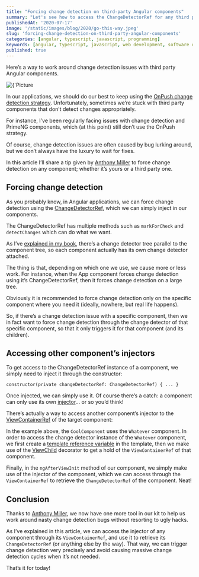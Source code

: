 ```yaml
---
title: "Forcing change detection on third-party Angular components"
summary: "Let's see how to access the ChangeDetectorRef for any third party Angular component and use it to work around bugs!"
publishedAt: '2020-07-17'
image: '/static/images/blog/2020/go-this-way.jpeg'
slug: 'forcing-change-detection-on-third-party-angular-components'
categories: [angular, typescript, javascript, programming]
keywords: [angular, typescript, javascript, web development, software development, programming, coding]
published: true
---
```


Here’s a way to work around change detection issues with third party Angular components.

<BlogPostCenteredContent>
  <Image
    alt={`Picture courtesy of https://unsplash.com/@35mm`}
    src={`/static/images/blog/2020/go-this-way.jpeg`}
    width={700}
    height={1050}
    priority
  />
</BlogPostCenteredContent>

In our applications, we should do our best to keep using the [OnPush change detection strategy](https://blog.angular-university.io/onpush-change-detection-how-it-works/). Unfortunately, sometimes we’re stuck with third party components that don’t detect changes appropriately.

For instance, I’ve been regularly facing issues with change detection and PrimeNG components, which (at this point) still don’t use the OnPush strategy.

Of course, change detection issues are often caused by bug lurking around, but we don’t always have the luxury to wait for fixes.

In this article I’ll share a tip given by [Anthony Miller](https://twitter.com/nthonymiller/status/1283218988923682816) to force change detection on any component; whether it’s yours or a third party one.

## Forcing change detection

As you probably know, in Angular applications, we can force change detection using the [ChangeDetectorRef](https://angular.io/api/core/ChangeDetectorRef), which we can simply inject in our components.

The ChangeDetectorRef has multiple methods such as `markForCheck` and `detectChanges` which can do what we want.

As I’ve [explained in my book](https://www.amazon.com/Learn-TypeScript-Building-Applications-understanding/dp/1789615860/), there’s a change detector tree parallel to the component tree, so each component actually has its own change detector attached.

The thing is that, depending on which one we use, we cause more or less work. For instance, when the App component forces change detection using it’s ChangeDetectorRef, then it forces change detection on a large tree.

Obviously it is recommended to force change detection only on the specific component where you need it (ideally, nowhere, but real life happens).

So, if there’s a change detection issue with a specific component, then we in fact want to force change detection through the change detector of that specific component, so that it only triggers it for that component (and its children).

## Accessing other component’s injectors

To get access to the ChangeDetectorRef instance of a component, we simply need to inject it through the constructor:

```
constructor(private changeDetectorRef: ChangeDetectorRef) { ... }
```

Once injected, we can simply use it. Of course there’s a catch: a component can only use its own [injector](https://angular.io/guide/dependency-injection)… or so you’d think!

There’s actually a way to access another component’s injector to the [ViewContainerRef](https://angular.io/api/core/ViewContainerRef) of the target component:

<Gist gistLink="dsebastien/412fd510987d244c0306e3561406441d" />

In the example above, the `CoolComponent` uses the `Whatever` component. In order to access the change detector instance of the `Whatever` component, we first create a [template reference variable](https://angular.io/guide/template-syntax) in the template, then we make use of the [ViewChild](https://angular.io/api/core/ViewChild) decorator to get a hold of the `ViewContainerRef` of that component.

Finally, in the `ngAfterViewInit` method of our component, we simply make use of the injector of the component, which we can access through the `ViewContainerRef` to retrieve the `ChangeDetectorRef` of the component. Neat!

## Conclusion

Thanks to [Anthony Miller](https://twitter.com/nthonymiller), we now have one more tool in our kit to help us work around nasty change detection bugs without resorting to ugly hacks.

As I’ve explained in this article, we can access the injector of any component through its `ViewContainerRef`, and use it to retrieve its `ChangeDetectorRef` (or anything else by the way). That way, we can trigger change detection very precisely and avoid causing massive change detection cycles when it’s not needed.

That’s it for today!

<BlogPostSignature />
